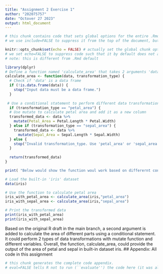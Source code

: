 ```yaml
---
title: "Assignment 2 Exercise 1"
author: "202075757"
date: "Octover 27 2023"
output: html_document
---
```


```r
# this chunk contains code that sets global options for the entire .Rmd. 
# we use include=FALSE to suppress it from the top of the document, but it will still appear in the appendix. 

knitr::opts_chunk$set(echo = FALSE) # actually set the global chunk options. 
# we set echo=FALSE to suppress code such that it by default does not appear throughout the document. 
# note: this is different from .Rmd default
```

```r
library(dplyr)
# Define a function named 'calculate_area' that takes 2 arguments 'data' and 'transformation_type'
calculate_area <- function(data, transformation_type) {
  # Check if 'data' is a data frame
  if (!is.data.frame(data)) {
    stop("Input data must be a data frame.")
  }
  
 # Use a conditional statement to perform different data transformations
  if (transformation_type == "petal_area") {
  # Use mutate to calculate petal area and add it as a new column
  transformed_data <- data %>%
    mutate(Petal_Area = Petal.Length * Petal.Width)
  } else if (transformation_type == "sepal_area") {
    transformed_data <- data %>%
      mutate(Sepal_Area = Sepal.Length * Sepal.Width)
  } else {
    stop("Invalid transformation_type. Use 'petal_area' or 'sepal_area'.")
  }
  
  return(transformed_data)
}  
```

```r
print( "Below would show the function woul work based on differernt conditional argument inputs.")

# Load the built-in 'iris' dataset
data(iris)

# Use the function to calculate petal area
iris_with_petal_area <- calculate_area(iris,"petal_area")
iris_with_sepal_area <- calculate_area(iris,"sepal_area")

# Print the transformed data
print(iris_with_petal_area)
print(iris_with_sepal_area)

```

Based on the original R draft in the main branch, a second argument is added to calculate the area of different parts using a conditional statement. It could perform 2 types of data transformations with mutate function and different variables. Overall, the function, calculate_area, could provide the output of the area of petal and sepal in built-in dataset iris.
## Appendix: All code in this assignment

```r
# this chunk generates the complete code appendix. 
# eval=FALSE tells R not to run (``evaluate'') the code here (it was already run before).
```
